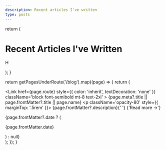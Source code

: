 ```yaml
---
description: Recent articles I've written
type: posts
---
```



  return (
    <div className='max-w-screen-lg mx-auto pt-4 pb-8 mb-16 border-b border-gray-400 border-opacity-20'>
      <h1>
        <span className='font-bold leading-tight lg:text-5xl'>
          Recent Articles I've Written
        </span>
      </h1>
      <p className='text-center text-gray-500 dark:text-gray-400 font-space-grotesk'>
        H
      </p>
    </div>
  );
}

  return getPagesUnderRoute('/blog').map((page) => {
    return (
      <div key={page.route} className='mb-10'>
        <Link
          href={page.route}
          style={{ color: 'inherit', textDecoration: 'none' }}
          className='block font-semibold mt-8 text-2xl'
        >
          {page.meta?.title || page.frontMatter?.title || page.name}
        </Link>
        <p className='opacity-80' style={{ marginTop: '.5rem' }}>
          {page.frontMatter?.description}{' '}
          <span className='inline-block'>
            <Link href={page.route}>{'Read more →'}</Link>
          </span>
        </p>
        {page.frontMatter?.date ? (
          <p className='opacity-50 text-sm'>{page.frontMatter.date}</p>
        ) : null}
      </div>
    );
  });
}

<BlogHeader />
<BlogIndex />
